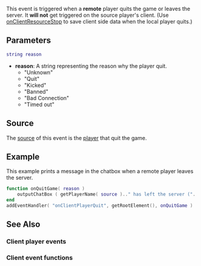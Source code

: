 
{{Client event}}
This event is triggered when a '''remote''' player quits the game or leaves the server. It '''will not''' get triggered on the source player's client. (Use [[/onClientResourceStop.md|onClientResourceStop]] to save client side data when the local player quits.)

==Parameters==
<syntaxhighlight lang="lua">
string reason
</syntaxhighlight> 

*'''reason''': A string representing the reason why the player quit.
** "Unknown"
** "Quit"
** "Kicked"
** "Banned"
** "Bad Connection"
** "Timed out"

==Source==
The [[/event_system#Event_source.md|source]] of this event is the [[/player.md|player]] that quit the game.

==Example== 
This example prints a message in the chatbox when a remote player leaves the server.
<syntaxhighlight lang="lua">
function onQuitGame( reason )
    outputChatBox ( getPlayerName( source ).." has left the server ("..reason..")" )
end
addEventHandler( "onClientPlayerQuit", getRootElement(), onQuitGame )
</syntaxhighlight>

==See Also==
===Client player events===
{{Client_player_events}}
===Client event functions===
{{Client_event_functions}}